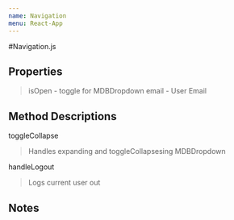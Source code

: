 ```yaml
---
name: Navigation
menu: React-App
---
```

#Navigation.js

## Properties
>isOpen - toggle for MDBDropdown
>email - User Email

## Method Descriptions

toggleCollapse
> Handles expanding and toggleCollapsesing MDBDropdown

handleLogout
> Logs current user out

## Notes

